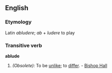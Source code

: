 ==English==

===Etymology===
Latin ''abludere''; ''ab'' + ''ludere'' to play

===Transitive verb===
'''ablude'''

# ''(Obsolete):'' To be [[unlike]]; to [[differ]]. - [[Bishop Hall]]